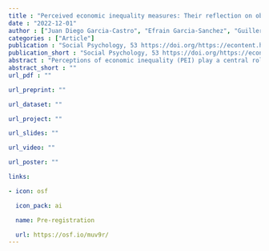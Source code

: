 ```yaml
---
title : "Perceived economic inequality measures: Their reflection on objective inequalities and their effects on support for redistribution"
date : "2022-12-01"
author : ["Juan Diego Garcia-Castro", "Efrain Garcia-Sanchez", "Guillermo B. Willis", "Juan-Carlos Castillo", "Rosa Rodriguez-Bailon"]
categories : ["Article"]
publication : "Social Psychology, 53 https://doi.org/https://econtent.hogrefe.com/doi/10.1027/1864-9335/a000498"
publication_short : "Social Psychology, 53 https://doi.org/https://econtent.hogrefe.com/doi/10.1027/1864-9335/a000498"
abstract : "Perceptions of economic inequality (PEI) play a central role in people’s responses to inequality. We aim to examine the consistency between different PEI measures (income gaps, diagrammatic figures, experienced downward and upward disparities), their relationship with objective inequality, and their association with redistributive preferences. Using data from the International Social Survey Programme 2019 (N = 34,387, 22 countries), we performed multilevel regression analyses and found that PEI indicators were weakly and positively correlated, suggesting that they represent different dimensions of the same construct. Furthermore, objective inequality was not related to PEI measures. Finally, all PEI measures were positively associated with support for redistribution, except for experienced upward inequality. We discuss the multidimensional nature of PEI and its implications on redistributive preferences."
abstract_short : ""
url_pdf : ""

url_preprint: ""

url_dataset: ""

url_project: ""

url_slides: ""

url_video: ""

url_poster: ""

links:

- icon: osf

  icon_pack: ai

  name: Pre-registration

  url: https://osf.io/muv9r/
---
```

